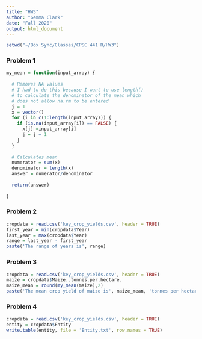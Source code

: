 ```yaml
---
title: "HW3"
author: "Gemma Clark"
date: "Fall 2020"
output: html_document
---
```



```r
setwd("~/Box Sync/Classes/CPSC 441 R/HW3")
```


### Problem 1
```r
my_mean = function(input_array) {
  
  # Removes NA values
  # I had to do this because I want to use length() 
  # to calculate the denominator of the mean which 
  # does not allow na.rm to be entered
  j = 1
  x = vector()
  for (i in c(1:length(input_array))) {
    if (is.na(input_array[i]) == FALSE) {
      x[j] =input_array[i]
      j = j + 1
    }
  }
  
  # Calculates mean
  numerator = sum(x)
  denominator = length(x)
  answer = numerator/denominator
  
  return(answer)
  
}

```


### Problem 2
```r
cropdata = read.csv('key_crop_yields.csv', header = TRUE)
first_year = min(cropdata$Year)
last_year = max(cropdata$Year)
range = last_year - first_year
paste('The range of years is', range)


```


### Problem 3
```r
cropdata = read.csv('key_crop_yields.csv', header = TRUE)
maize = cropdata$Maize..tonnes.per.hectare.
maize_mean = round(my_mean(maize),2)
paste('The mean crop yield of maize is', maize_mean, 'tonnes per hectare.')

```



### Problem 4
```r
cropdata = read.csv('key_crop_yields.csv', header = TRUE)
entity = cropdata$Entity
write.table(entity, file = 'Entity.txt', row.names = TRUE)


```


